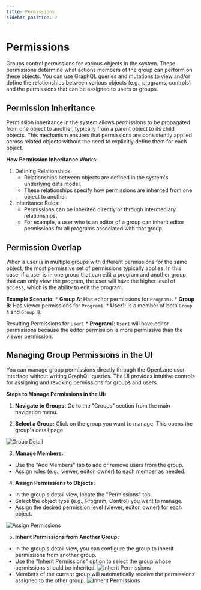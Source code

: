 ```yaml
---
title: Permissions
sidebar_position: 2
---
```


# Permissions

Groups control permissions for various objects in the system. These permissions determine what actions members of the group can perform on these objects. You can use GraphQL queries and mutations to view and/or define the relationships between various objects (e.g., programs, controls) and the permissions that can be assigned to users or groups.

## Permission Inheritance

Permission inheritance in the system allows permissions to be propagated from one object to another, typically from a parent object to its child objects. This mechanism ensures that permissions are consistently applied across related objects without the need to explicitly define them for each object.

**How Permission Inheritance Works**:
1. Defining Relationships:
    * Relationships between objects are defined in the system's underlying data model.
    * These relationships specify how permissions are inherited from one object to another.
1. Inheritance Rules:
    * Permissions can be inherited directly or through intermediary relationships.
    * For example, a user who is an editor of a group can inherit editor permissions for all programs associated with that group.


## Permission Overlap

When a user is in multiple groups with different permissions for the same object, the most permissive set of permissions typically applies. In this case, if a user is in one group that can edit a program and another group that can only view the program, the user will have the higher level of access, which is the ability to edit the program.

**Example Scenario**:
    * **Group A**: Has editor permissions for `Program1`.
    * **Group B**: Has viewer permissions for `Program1`.
    * **User1**: Is a member of both `Group A` and `Group B`.

Resulting Permissions for `User1`
    * **Program1**: `User1` will have editor permissions because the editor permission is more permissive than the viewer permission.


## Managing Group Permissions in the UI

You can manage group permissions directly through the OpenLane user interface without writing GraphQL queries. The UI provides intuitive controls for assigning and revoking permissions for groups and users.

**Steps to Manage Permissions in the UI:**

1. **Navigate to Groups:**
  Go to the "Groups" section from the main navigation menu.

2. **Select a Group:**
  Click on the group you want to manage. This opens the group's detail page.

  ![Group Detail](../../../../static/img/screenshots/groups/group_members.png)

3. **Manage Members:**
  - Use the "Add Members" tab to add or remove users from the group.
  - Assign roles (e.g., viewer, editor, owner) to each member as needed.

4. **Assign Permissions to Objects:**
  - In the group's detail view, locate the "Permissions" tab.
  - Select the object type (e.g., Program, Control) you want to manage.
  - Assign the desired permission level (viewer, editor, owner) for each object.

  ![Assign Permissions](../../../../static/img/screenshots/groups/assign_permissions.png)

5. **Inherit Permissions from Another Group:**
  - In the group's detail view, you can configure the group to inherit permissions from another group.
  - Use the "Inherit Permissions" option to select the group whose permissions should be inherited.
    ![Inherit Permissions](../../../../static/img/screenshots/groups/inherit_permissions.png)
  - Members of the current group will automatically receive the permissions assigned to the other group.
  ![Inherit Permissions](../../../../static/img/screenshots/groups/inherit_permission_confirmation.png)


